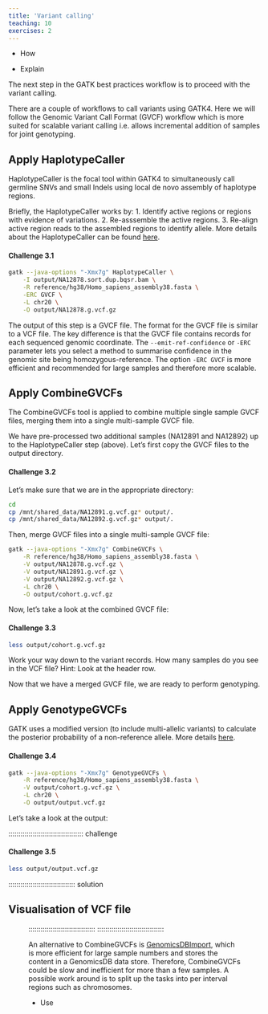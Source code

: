 ```yaml
---
title: 'Variant calling'
teaching: 10
exercises: 2
---
```


:::::::::::::::::::::::::::::::::::::: questions 

- How 

::::::::::::::::::::::::::::::::::::::::::::::::

::::::::::::::::::::::::::::::::::::: objectives

- Explain 

::::::::::::::::::::::::::::::::::::::::::::::::

The next step in the GATK best practices workflow is to proceed with the variant calling.

There are a couple of workflows to call variants using GATK4. Here we will follow the Genomic Variant Call Format (GVCF) workflow which is more suited for scalable variant calling i.e. allows incremental addition of samples for joint genotyping.

## Apply HaplotypeCaller

HaplotypeCaller is the focal tool within GATK4 to simultaneously call germline SNVs and small Indels using local de novo assembly of haplotype regions.

Briefly, the HaplotypeCaller works by: 1. Identify active regions or regions with evidence of variations. 2. Re-asssemble the active regions. 3. Re-align active region reads to the assembled regions to identify allele. More details about the HaplotypeCaller can be found [here](https://gatk.broadinstitute.org/hc/en-us/articles/360037225632-HaplotypeCaller).

::::::::::::::::::::::::::::::::::::: challenge 

#### Challenge 3.1

```bash
gatk --java-options "-Xmx7g" HaplotypeCaller \
    -I output/NA12878.sort.dup.bqsr.bam \
    -R reference/hg38/Homo_sapiens_assembly38.fasta \
    -ERC GVCF \
    -L chr20 \
    -O output/NA12878.g.vcf.gz
```
:::::::::::::::::::::::::::::::::

The output of this step is a GVCF file. The format for the GVCF file is similar to a VCF file. The key difference is that the GVCF file contains records for each sequenced genomic coordinate. The `--emit-ref-confidence` or `-ERC` parameter lets you select a method to summarise confidence in the genomic site being homozygous-reference. The option `-ERC GVCF` is more efficient and recommended for large samples and therefore more scalable.

## Apply CombineGVCFs

The CombineGVCFs tool is applied to combine multiple single sample GVCF files, merging them into a single multi-sample GVCF file.

We have pre-processed two additional samples (NA12891 and NA12892) up to the HaplotypeCaller step (above). Let’s first copy the GVCF files to the output directory.

::::::::::::::::::::::::::::::::::::: challenge 

#### Challenge 3.2

Let's make sure that we are in the appropriate directory:

```bash
cd
cp /mnt/shared_data/NA12891.g.vcf.gz* output/.
cp /mnt/shared_data/NA12892.g.vcf.gz* output/.
```

Then, merge GVCF files into a single multi-sample GVCF file:

```bash
gatk --java-options "-Xmx7g" CombineGVCFs \
    -R reference/hg38/Homo_sapiens_assembly38.fasta \
    -V output/NA12878.g.vcf.gz \
    -V output/NA12891.g.vcf.gz \
    -V output/NA12892.g.vcf.gz \
    -L chr20 \
    -O output/cohort.g.vcf.gz
```
:::::::::::::::::::::::::::::::::

Now, let’s take a look at the combined GVCF file:

::::::::::::::::::::::::::::::::::::: challenge 

#### Challenge 3.3

```bash
less output/cohort.g.vcf.gz
```

Work your way down to the variant records. How many samples do you see in the VCF file? Hint: Look at the header row.

:::::::::::::::::::::::::::::::::

Now that we have a merged GVCF file, we are ready to perform genotyping.

## Apply GenotypeGVCFs

GATK uses a modified version (to include multi-allelic variants) to calculate the posterior probability of a non-reference allele. More details [here](https://gatk.broadinstitute.org/hc/en-us/articles/360035890511-Assigning-per-sample-genotypes-HaplotypeCaller).

::::::::::::::::::::::::::::::::::::: challenge 

#### Challenge 3.4

```bash
gatk --java-options "-Xmx7g" GenotypeGVCFs \
    -R reference/hg38/Homo_sapiens_assembly38.fasta \
    -V output/cohort.g.vcf.gz \
    -L chr20 \
    -O output/output.vcf.gz
```
:::::::::::::::::::::::::::::::::

Let's take a look at the output:

::::::::::::::::::::::::::::::::::::: challenge 

#### Challenge 3.5

```bash
less output/output.vcf.gz
```
::::::::::::::::::::::::::::::::: solution

## Visualisation of VCF file

<figure>

:::::::::::::::::::::::::::::::::
:::::::::::::::::::::::::::::::::

An alternative to CombineGVCFs is [GenomicsDBImport](https://gatk.broadinstitute.org/hc/en-us/articles/360057439331-GenomicsDBImport), which is more efficient for large sample numbers and stores the content in a GenomicsDB data store. Therefore, CombineGVCFs could be slow and inefficient for more than a few samples. A possible work around is to split up the tasks into per interval regions such as chromosomes.

::::::::::::::::::::::::::::::::::::: keypoints 

- Use

::::::::::::::::::::::::::::::::::::::::::::::::

